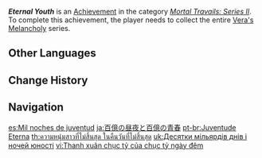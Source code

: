 {{Achievement Infobox
|id           = 80072
|order id     = 0072
|category     = Mortal Travails: Series II
|description  = Collect the entire "[[Vera's Melancholy]]" series.
|requirements = 
|primogems    = 5
|tracking     = 
|topic        = Books
}}
'''''Eternal Youth''''' is an [[Achievement]] in the category ''[[Mortal Travails: Series II]]''. To complete this achievement, the player needs to collect the entire [[Vera's Melancholy]] series.
<!--
==Trivia==

==Video Guides==
{{EVT
|video1   = 
|caption1 = 
}}
-->
==Other Languages==
{{Other Languages
|en      = Eternal Youth
|zhs     = 百亿昼夜的百亿青春
|zhs_rm  = Bǎi Yì Zhòuyè de Bǎi Yì Qīngchūn
|zht     = 百億晝夜的百億青春
|zht_rm  = Bǎi Yì Zhòuyè de Bǎi Yì Qīngchūn
|zh_tl   = Tens of Billions of Days and Nights of Youthhood
|ja      = 百億の昼夜と百億の青春
|ja_rm   = Hyakuoku no Chuuya to Hyakuoku no Seishun
|ja_tl   = Hundred Million Days and Nights and Hundred-Million-Lasting Youth
|ko      = 주야의 영원한 청춘
|ko_rm   = Juya-ui Yeongwonhan Cheongchun
|ko_tl   = Day and Night's Eternal Youth
|es      = Mil noches de juventud
|es_tl   = A Thousand Nights of Youth
|fr      = Jeunesse éternelle
|fr_tl   = Eternal Youth
|ru      = Вечная молодость
|ru_tl   = Eternal Youth
|th      = ความหนุ่มสาวที่ไม่สิ้นสุด ในคืนวันที่ไม่สิ้นสุด
|th_rm   = 
|th_tl   = Unending Youth, in Unending Nights and Days
|vi      = Thanh xuân chục tỷ của chục tỷ ngày đêm
|vi_tl   = 
|de      = Ewige Jugend
|de_tl   = Eternal Youth
|id      = Masa Muda yang Kekal
|id_tl   = Eternal Youth
|pt      = Juventude Eterna
|pt_tl   = 
|tr      = Ebedi Gençlik
|tr_tl   = Eternal Youth
|it      = Eterna giovinezza
|it_tl   = 
}}

==Change History==
{{Change History|2.0}}
<!--
==References==
{{Reflist}}
-->
==Navigation==
{{Achievement Navbox|Mortal Travails: Series II}}

[[es:Mil noches de juventud]]
[[ja:百億の昼夜と百億の青春]]
[[pt-br:Juventude Eterna]]
[[th:ความหนุ่มสาวที่ไม่สิ้นสุด ในคืนวันที่ไม่สิ้นสุด]]
[[uk:Десятки мільярдів днів і ночей юності]]
[[vi:Thanh xuân chục tỷ của chục tỷ ngày đêm]]